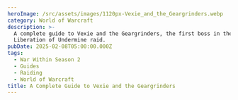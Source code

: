 ```yaml
---
heroImage: /src/assets/images/1120px-Vexie_and_the_Geargrinders.webp
category: World of Warcraft
description: >-
  A complete guide to Vexie and the Geargrinders, the first boss in the
  Liberation of Undermine raid.
pubDate: 2025-02-08T05:00:00.000Z
tags:
  - War Within Season 2
  - Guides
  - Raiding
  - World of Warcraft
title: A Complete Guide to Vexie and the Geargrinders
---
```


<script src="https://wow.zamimg.com/widgets/power.js" async />

This is a fight containing two phases. In P1, you will fight Vexie in her Geargrinder, where she has a normal threat table and requires two tanks, with multiple adds spawning throughout the phase that must be killed and do not require tanking.

In P2, the boss will no longer require tanking and instead will remain stationary.  All active Biker adds will despawn and tanks should focus on controlling the Pit Mechanics and doing as much damage to the boss as they can with everyone else.

**The boss takes full damage in P1, but in P2 takes 100% increased damage.**

There will be details on how best to approach this encounter from every role, as well as clips displaying how the most important abilities can be handled.  You can expect to come away from this guide with a full understanding of every aspect of it and the most optimal way to approach it.

# Full List of Boss Abilities for Reference

*All links sourced from Wowhead through their generous API*

**Phase One**

* <a href="https://www.wowhead.com/ptr-2/spell=466615/protective-plating" class="wowhead">Protective Plating</a>
* <a href="https://www.wowhead.com/ptr-2/spell=471403/unrelenting-car-nage" class="wowhead">Unrelenting CAR-nage</a>
* <a href="https://www.wowhead.com/ptr-2/spell=459943/call-bikers" class="wowhead">Call Bikers</a>
* <a href="https://www.wowhead.com/ptr-2/spell=459453/blaze-of-glory" class="wowhead">Blaze of Glory</a>
* <a href="https://www.wowhead.com/ptr-2/spell=460625/burning-shrapnel" class="wowhead">Burning Shrapnel</a>
* <a href="https://www.wowhead.com/ptr-2/spell=459994/hot-wheels" class="wowhead">Hot Wheels</a>
* <a href="https://www.wowhead.com/ptr-2/spell=459666/spew-oil" class="wowhead">Spew Oil</a>
* <a href="https://www.wowhead.com/ptr-2/spell=468207/incendiary-fire" class="wowhead">Incendiary Fire</a>
* <a href="https://www.wowhead.com/ptr-2/spell=1216577/bomb-voyage" class="wowhead">Bomb Voyage!</a>
* <a href="https://www.wowhead.com/ptr-2/spell=459627/tank-buster" class="wowhead">Tank Buster</a>
* <a href="https://www.wowhead.com/ptr-2/spell=468147/exhaust-fumes" class="wowhead">Exhaust Fumes</a>
* <a href="https://www.wowhead.com/ptr-2/spell=468129/oil-slick" class="wowhead">Oil Slick</a>

**Phase Two**

* <a href="https://www.wowhead.com/ptr-2/spell=460603/mechanical-breakdown" class="wowhead">Mechanical Breakdown</a>
* <a href="https://www.wowhead.com/ptr-2/spell=460386/backfire" class="wowhead">Backfire</a>
* <a href="https://www.wowhead.com/ptr-2/spell=460625/burning-shrapnel" class="wowhead">Burning Shrapnel</a>
* <a href="https://www.wowhead.com/ptr-2/spell=460116/tune-up" class="wowhead">Tune Up</a>
* <a href="https://www.wowhead.com/ptr-2/spell=460153/repair" class="wowhead">Repair</a>

# Important Abilities

**Phase One**

* **Call Bikers** - Vexie will summon a wave of several bikers, which will spawn at the edges of the arena.  They will then charge towards a raid member, which is indicated with a Blaze line. Getting hit by this line is not fatal, but...I mean...don't get hit.
* <img src="https://cdn.shawnzhome.com/shawnzhome/videos/LoU/converted-vexie/bikers.webp" />
* **Blaze of Glory** - When a Biker is defeated, a player (literally anyone in the raid can do this) can right-click on their abandoned vehicle, taking control of it. They will then be able to press 1, shooting the bike at the boss. This is done to remove stacks of **Protective Plating**. Each bike removes only 1 stack. It takes a few seconds for the bike to shoot off, so do not move your aim, and the boss should remain stationary during this time as well.
* <img src="https://cdn.shawnzhome.com/shawnzhome/videos/LoU/converted-vexie/blazeofglory.webp" />
* **Spew Oil** - The boss will mark several players (two as of this writing) with a purple circle. After a few moments, they will then take damage and receive a 12 second DoT. On Heroic and higher, this also leaves a pool that slows and deals damage to anyone inside it, as well as a slip'n'slide effect.  It will also stun any Bikers that charge through it for 5 seconds.
* <img src="https://cdn.shawnzhome.com/shawnzhome/videos/LoU/converted-vexie/spewoil.webp" />
* Incendiary Fire - This will pick several players and launch a barrage of fire at them, dealing moderate damage to anyone hit. This also burns away any Oil Slicks in the area.
* <img src="https://cdn.shawnzhome.com/shawnzhome/videos/LoU/converted-vexie/incendiaryfire.webp" />
* Tank Buster - The only tank mechanic of the fight.  You can swap on each one. It does not do a terrible amount of damage, and knocks you back a decent distance. On Heroic and higher it will also leave an Oil Slick.

**Phase Two**

* Mechanical Breakdown - The boss stops moving and ceases to melee.  During this time, it takes 100% increased damage and instead constantly shoots out Burning Shrapnel, dealing moderat damage to anyone hit.
* <img src="https://cdn.shawnzhome.com/shawnzhome/videos/LoU/converted-vexie/mechanicalbreakdown.webp" />
* Tune-Up - This stage lasts a maximum of 45 seconds. Vexie will call in mechanics to repair here, ending the phase faster if they are successful. These mechanics are fully cc'able and kickable, and you should do your best to control and cleave them down at this time.
* <img src="https://cdn.shawnzhome.com/shawnzhome/videos/LoU/converted-vexie/tuneup.webp" />

# Strategy (Normal and Heroic)

* The boss will begin, unsurprisingly, in P1.  She should be tanked against the edge of the arena, and the raid should be loosely stacked near the edges.
* Tanks should simply swap on every Tank Buster
* Spew Oils should walk out of the group. On Heroic, place these in such a way that they form an obstacle for the bikers, causing them to slide over them. If any are placed in an errant location, the raid should adjust so that the charges are baited over the oil.
* Excess/detrimental oil slicks should be destroyed by players who get the Incendiary Fire mechanic. Otherwise, make sure to simply kite the fire out of the group and away from any Oil that is needed.
* As of writing, 3 Bikers are spawned with each wave. The boss begins with 6 stacks of Plating, so it will take 2 waves minimum to remove her plating and begin the damage amp phase. An average group will take roughly 1:45 to remove all plating. CDs shorter than this should be saved, and Bloodlust should be used for this first damage amp phase. As this phase does technically last a maximum of 45 seconds, you may also simply choose to phase the boss and hold lust for when 2 minutes come up, and thus be able to send all CDs **except** for 3 minutes on pull.
* During P2, *everyone* should make sure to help control the mechanics. Hard CC and interrupts alike work to prevent them from repairing, and anyone who does efficient cleave should do so in order to ensure the phase lasts as long as possible.

# Mythic Changes

* In Phase One, Bikers will now launch 2 Oil Cannisters into the air when defeated. Failing to soak these leaves an Oil Slick behind.  Soaking these cannisters prevents you from soaking another for 1 minute. Multiple players can soak the same cannister.
* The Bikes can no longer be mounted without first being fueled. Each bike requires two cannisters, and thus two players who have soaked.
* During Phase Two, a Support Rig now spawns. This provides a 15 yard aura of immunity to crowd control and interrupt effects (silences included).

# Mythic Strategy

* Nothing much changes overall. The way you handle the encounter is largely the same. The only thing necessary is that you need either hard assign players to fuel the bikes (of which you require a minimum of 12 unless you do some phase prolonging), or yolo soak.  Both are fine, but obviously each has its downsides.
* As mentioned, multiple players can soak the same Oil Cannisters. This means that theoretically you only need to soak the very first cannisters of each wave, and then simply let the other Cannisters explode and get rid of them with the Fire.
* Oil is much more of a concern in general. The Support Rigs make the burn phases much shorter, so you may actually need players to regularly clear Oil due to the various mechanics.
* As of writing, Support Rigs seem to spawn in every 10 seconds during Phase Two. They also seem to despawn upon being hard CC'ed and do not necessarily need to be focused and killed. If this is true, you would need 4 players dedicated to doing so to make it feasible to extend the phase the full duration.
* If this is not true, then adjusting the mechanics to the opposite side of the approaching Support Rigs would be ideal while the Support Rigs are cleaved down. Play the fight as you did on Heroic besides this.

# Notes on Healing

This encounter is not particularly stressful for healing. The tanks can almost entirely manage their health solo, and there is practically nothing to heal in P1. During P2, the damage profile is light rot across the entire raid.

Damage events during P1 are almost entirely on random players throughout this phase. Several players at a time will be hit by Bomb Voyage, which is light by itself, the Oil Slicks and on Mythic soaking the Oil, and the damage caused by shooting a bike at the boss, which deals light damage to the raid on impact.  All of this is able to be handled by standard healing and does not require cooldowns.

# Notes on Tanking

This is by far the simplest fight in the raid to tank, tied with Cauldron of Carnage.  All you need do is swap on every Tank Buster cast. Beyond that, simply tank the boss at the edge of the arena (wherever you prefer) and move it as little as necessary.

# Defensive Usage

While there is very little outgoing damage on this fight, defensives can and still should be used. The best damage events to defensive are any time you see more than two bikes being shot at the boss at the same time, if you get both Spew Oil and Bomb Voyage!, or during the latter half of a Mechanical Breakdown. as healing CDs begin to wind down.

# Movement Cooldowns

There is no great need for movement in this fight, however, abilities such as Spatial Paradox are useful in P2 for healers as there are swirlies to dodge at this time, and thus are useful for any healer casting a channeled healing cooldown or something similar.

# Damage Profile best suited for this encounter

This encounter presents no real damage check in any fashion, being a first boss.  However, 2 minute burst classes will excel on this fight, especially any with built in cleave. The best loadout for this fight is 1-2 minute burst with light cleave built in.  Spread cleave, such as that provided by Boomkins, Locks, or Spriests, is useful during P1 if charges are not baited properly, but not sorely needed.

Target swapping is not a true concern, and more of a bait than anything. You should strive to do as much damage as possible to the boss during its weakened state, and not prioritize killing the mechanics over simply controlling and interrupting them.
